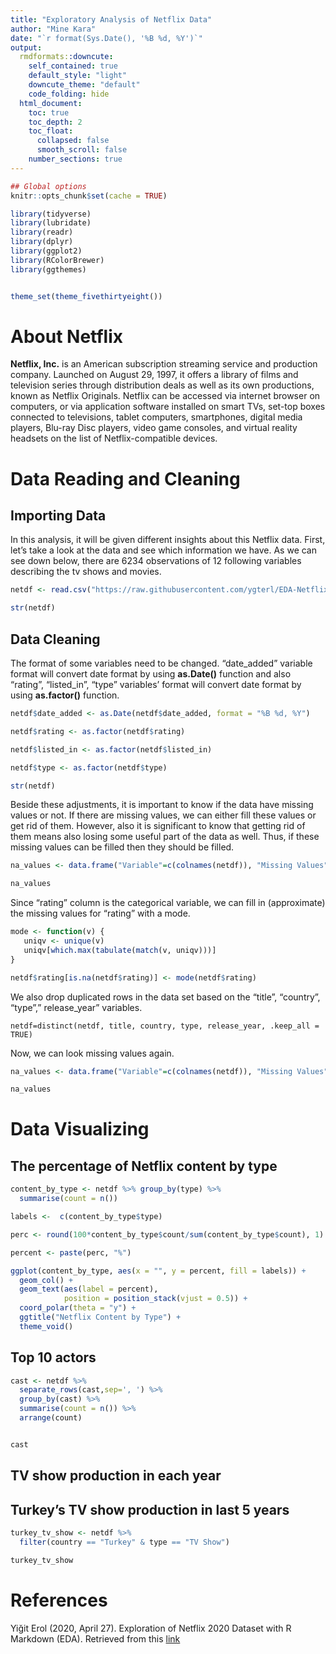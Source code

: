 ```yaml
---
title: "Exploratory Analysis of Netflix Data"
author: "Mine Kara"
date: "`r format(Sys.Date(), '%B %d, %Y')`"
output:
  rmdformats::downcute:
    self_contained: true
    default_style: "light"
    downcute_theme: "default"
    code_folding: hide
  html_document:
    toc: true
    toc_depth: 2
    toc_float:
      collapsed: false
      smooth_scroll: false
    number_sections: true
---
```




```r
## Global options
knitr::opts_chunk$set(cache = TRUE)

library(tidyverse)
library(lubridate)
library(readr)
library(dplyr)
library(ggplot2)
library(RColorBrewer)
library(ggthemes)


theme_set(theme_fivethirtyeight())

```


# About Netflix

  **Netflix, Inc.** is an American subscription streaming service and production company. Launched on August 29, 1997, it offers a library of films and television series through distribution deals as well as its own productions, known as Netflix Originals. Netflix can be accessed via internet browser on computers, or via application software installed on smart TVs, set-top boxes connected to televisions, tablet computers, smartphones, digital media players, Blu-ray Disc players, video game consoles, and virtual reality headsets on the list of Netflix-compatible devices.

# Data Reading and Cleaning

## Importing Data

  In this analysis, it will be given different insights about this Netflix data. First, let's take a look at the data and see which information we have. As we can see down below, there are 6234 observations of 12 following variables describing the tv shows and movies. 


```r

netdf <- read.csv("https://raw.githubusercontent.com/ygterl/EDA-Netflix-2020-in-R/master/netflix_titles.csv", stringsAsFactors = FALSE, na.strings=c("","NA"))

str(netdf)

```


## Data Cleaning
 
 The format of some variables need to be changed. "date_added" variable format will convert date format by using **as.Date()** function and also "rating", "listed_in", "type" variables' format will convert date format by using **as.factor()** function.



```r

netdf$date_added <- as.Date(netdf$date_added, format = "%B %d, %Y")

netdf$rating <- as.factor(netdf$rating)

netdf$listed_in <- as.factor(netdf$listed_in)

netdf$type <- as.factor(netdf$type)

str(netdf)

```


Beside these adjustments, it is important to know if the data have missing values or not. If there are missing values, we can either fill these values or get rid of them. However, also it is significant to know that getting rid of them means also losing some useful part of the data as well. Thus, if these missing values can be filled then they should be filled.


```r

na_values <- data.frame("Variable"=c(colnames(netdf)), "Missing Values"=sapply(netdf, function(x) sum(is.na(x))), row.names=NULL)

na_values

```


Since "rating" column is the categorical variable, we can fill in (approximate) the missing values for "rating" with a mode.


```r

mode <- function(v) {
   uniqv <- unique(v)
   uniqv[which.max(tabulate(match(v, uniqv)))]
}

netdf$rating[is.na(netdf$rating)] <- mode(netdf$rating)

```

We also drop duplicated rows in the data set based on the “title”, “country”, “type”,” release_year” variables.

```distinct

netdf=distinct(netdf, title, country, type, release_year, .keep_all = TRUE)

```

Now, we can look missing values again.


```r

na_values <- data.frame("Variable"=c(colnames(netdf)), "Missing Values"=sapply(netdf, function(x) sum(is.na(x))), row.names=NULL)

na_values

```


# Data Visualizing

## The percentage of Netflix content by type


```r

content_by_type <- netdf %>% group_by(type) %>% 
  summarise(count = n())

labels <-  c(content_by_type$type)

perc <- round(100*content_by_type$count/sum(content_by_type$count), 1)

percent <- paste(perc, "%")

ggplot(content_by_type, aes(x = "", y = percent, fill = labels)) +
  geom_col() +
  geom_text(aes(label = percent),
            position = position_stack(vjust = 0.5)) +
  coord_polar(theta = "y") + 
  ggtitle("Netflix Content by Type") +
  theme_void()

```


## Top 10 actors 


```r

cast <- netdf %>% 
  separate_rows(cast,sep=', ') %>% 
  group_by(cast) %>% 
  summarise(count = n()) %>% 
  arrange(count)


cast

```


## TV show production in each year

## Turkey's TV show production in last 5 years



```r

turkey_tv_show <- netdf %>% 
  filter(country == "Turkey" & type == "TV Show")

turkey_tv_show

```


# References

Yiğit Erol (2020, April 27). Exploration of Netflix 2020 Dataset with R Markdown (EDA). Retrieved from this [link](https://medium.com/deep-learning-turkiye/exploration-of-netflix-2020-dataset-in-r-markdown-eda-b202bbaec4a)


